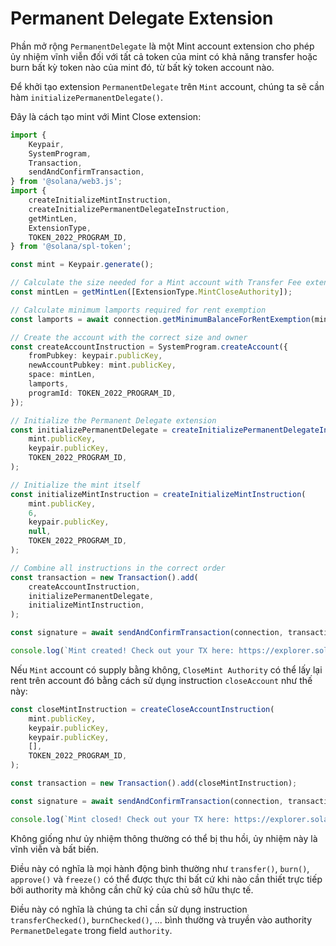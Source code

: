 
# Permanent Delegate Extension

Phần mở rộng `PermanentDelegate` là một Mint account extension cho phép ủy nhiệm vĩnh viễn đối với tất cả token của mint có khả năng transfer hoặc burn bất kỳ token nào của mint đó, từ bất kỳ token account nào.

<ArticleSection name="Khởi tạo Mint Account" id="initializing-the-mint-account" level="h2" />

Để khởi tạo extension `PermanentDelegate` trên `Mint` account, chúng ta sẽ cần hàm `initializePermanentDelegate()`.

Đây là cách tạo mint với Mint Close extension:

```ts
import {
    Keypair,
    SystemProgram,
    Transaction,
    sendAndConfirmTransaction,
} from '@solana/web3.js';
import {
    createInitializeMintInstruction,
    createInitializePermanentDelegateInstruction,
    getMintLen,
    ExtensionType,
    TOKEN_2022_PROGRAM_ID,
} from '@solana/spl-token';

const mint = Keypair.generate();

// Calculate the size needed for a Mint account with Transfer Fee extension
const mintLen = getMintLen([ExtensionType.MintCloseAuthority]);

// Calculate minimum lamports required for rent exemption
const lamports = await connection.getMinimumBalanceForRentExemption(mintLen);

// Create the account with the correct size and owner
const createAccountInstruction = SystemProgram.createAccount({
    fromPubkey: keypair.publicKey,
    newAccountPubkey: mint.publicKey,
    space: mintLen,
    lamports,
    programId: TOKEN_2022_PROGRAM_ID,
});

// Initialize the Permanent Delegate extension
const initializePermanentDelegate = createInitializePermanentDelegateInstruction(
    mint.publicKey,
    keypair.publicKey,
    TOKEN_2022_PROGRAM_ID,
);

// Initialize the mint itself
const initializeMintInstruction = createInitializeMintInstruction(
    mint.publicKey,
    6,
    keypair.publicKey,
    null,
    TOKEN_2022_PROGRAM_ID,
);

// Combine all instructions in the correct order
const transaction = new Transaction().add(
    createAccountInstruction,
    initializePermanentDelegate,
    initializeMintInstruction,
);

const signature = await sendAndConfirmTransaction(connection, transaction, [keypair, mint]);

console.log(`Mint created! Check out your TX here: https://explorer.solana.com/tx/${signature}?cluster=devnet`);
```

<ArticleSection name="Đóng Mint Account" id="closing-the-mint-account" level="h2" />

Nếu `Mint` account có supply bằng không, `CloseMint Authority` có thể lấy lại rent trên account đó bằng cách sử dụng instruction `closeAccount` như thế này:

```ts
const closeMintInstruction = createCloseAccountInstruction(
    mint.publicKey,
    keypair.publicKey,
    keypair.publicKey,
    [],
    TOKEN_2022_PROGRAM_ID,
);

const transaction = new Transaction().add(closeMintInstruction);

const signature = await sendAndConfirmTransaction(connection, transaction, [keypair], {skipPreflight: false});

console.log(`Mint closed! Check out your TX here: https://explorer.solana.com/tx/${signature}?cluster=devnet`);
```

<ArticleSection name="Các hành động được phép" id="permissioned-actions" level="h2" />

Không giống như ủy nhiệm thông thường có thể bị thu hồi, ủy nhiệm này là vĩnh viễn và bất biến.

Điều này có nghĩa là mọi hành động bình thường như `transfer()`, `burn()`, `approve()` và `freeze()` có thể được thực thi bất cứ khi nào cần thiết trực tiếp bởi authority mà không cần chữ ký của chủ sở hữu thực tế.

Điều này có nghĩa là chúng ta chỉ cần sử dụng instruction `transferChecked()`, `burnChecked()`, ... bình thường và truyền vào authority `PermanetDelegate` trong field `authority`.